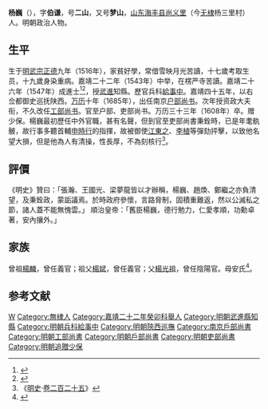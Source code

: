 {{明清人物信息框
| 姓名 = 楊巍
| 原名 =
| 圖片名稱= 
| 圖片大小 =
| 圖片說明 = 
| 最高職務 = 吏部尚書
| 國家 = 大明 
| 爵位 =
| 籍貫 = 山東濟南府武定州海豐縣
| 族裔 = 
| 旗籍 = 
| 字號 = 字伯謙，號二山，又號夢山
| 諡號 =
| 出生日期 = 正德十一年（1516年）
| 出生地點 =
| 逝世日期 = 萬曆三十六年（1608年）
| 逝世地點 =
| 墓葬 =
| 配偶 = 
| 親屬 = 
| 出身 =
* 嘉靖二十六年丁未科同進士出身
| 經歷 =
| 著作 =  
}}
'''杨巍'''（{{bd|1516年||1608年|catIdx=Y}}），字'''伯谦'''，号'''二山'''，又号'''梦山'''，[[山东|山东]][[海丰县|海丰县]][[尚义里|尚义里]]（今[[无棣|无棣]]杨三里村）人。明朝政治人物。

== 生平 ==
生于[[明武宗|明武宗]][[正德_(明朝)|正德]]九年（1516年），家貧好學，常借雪映月光苦讀，十七歲考取生员，十九歲身染重病。嘉靖二十二年（1543年）中举，在楞严寺苦讀。嘉靖二十六年（1547年）成進士<ref>{{Cite book|title=《皇明贡举考》卷五|author=[[张朝瑞|张朝瑞]]|publisher=《续修四库全书》史部第828册|year=|isbn=|location=|pages=}}</ref><ref>{{Cite book|title=贡举志五种 上|author=鲁小俊，江俊伟著|publisher=武汉大学出版社|year=2009|isbn=978-7-307-07043-1|location=武汉|pages=}}</ref>，授[[武進|武進]]知縣。歷官兵科[[給事中|給事中]]。嘉靖四十五年，以右佥都御史巡抚陕西。[[万历|万历]]十年（1685年），出任南京[[户部尚书|户部尚书]]。次年授资政大夫衔，不久改任[[工部尚书|工部尚书]]。官至户部、吏部尚书。万历三十三年（1608年）卒。赠少保。楊巍最初歷任中外官職，甚有名聲，但到官至吏部尚書秉銓時，已是年耄骫骳，故行事多聽首輔[[申時行|申時行]]的指揮，故被御使[[江東之|江東之]]、[[李植|李植]]等彈劾抨擊，以致他名望大損，但是他為人有清操，性長厚，不為刻核行<ref>《[[明史|明史]]·[[s:明史/卷225|卷二百二十五]]》</ref>。

== 評價 ==
《明史》贊曰：「張瀚、王國光、梁夢龍皆以才辦稱，楊巍、趙煥、鄭繼之亦負清望，及秉銓政，蒙詬議焉。於時政府參懷，言路脅制，固積重難返，然以公滅私之節，諸人蓋不能無愧雲。」
順治皇帝：「舊臣楊巍，德行勉力，仁愛孝順，功勳卓著，安內攘外。」

== 家族 ==
曾祖[[楊麟|楊麟]]，曾任義官；祖父[[楊斌|楊斌]]，曾任義官；父[[楊光祖|楊光祖]]，曾任陰陽官。母安氏<ref>{{Cite book|title=天一阁藏明代科举录选刊 登科录 点校本|author=龚延明主编|publisher=宁波出版社|year=2016|isbn=978-7-5526-2320-8|location=宁波|pages=|quote=《天一閣藏明代科舉錄選刊.登科錄》之《嘉靖二十六年丁未科登科錄》}}</ref>。

==参考文献==
{{reflist}}

{{嘉靖二十六年丁未科殿試金榜}}

{{Authority control}}
{{DEFAULTSORT:Yang楊}}
[[Category:楊姓|W]]
[[Category:無棣人|Category:無棣人]]
[[Category:嘉靖二十二年癸卯科舉人|Category:嘉靖二十二年癸卯科舉人]]
[[Category:明朝武進縣知縣|Category:明朝武進縣知縣]]
[[Category:明朝兵科給事中|Category:明朝兵科給事中]]
[[Category:明朝陝西巡撫|Category:明朝陝西巡撫]]
[[Category:南京戶部尚書|Category:南京戶部尚書]]
[[Category:明朝工部尚書|Category:明朝工部尚書]]
[[Category:明朝戶部尚書|Category:明朝戶部尚書]]
[[Category:明朝吏部尚書|Category:明朝吏部尚書]]
[[Category:明朝追贈少保|Category:明朝追贈少保]]